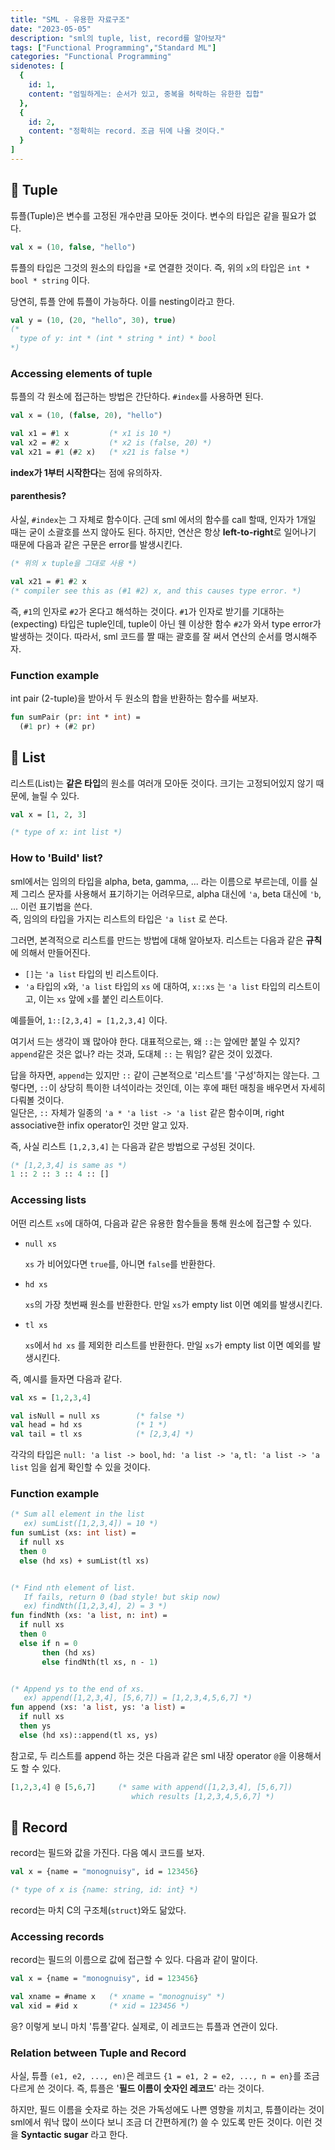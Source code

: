```yaml
---
title: "SML - 유용한 자료구조"
date: "2023-05-05"
description: "sml의 tuple, list, record를 알아보자"
tags: ["Functional Programming","Standard ML"]
categories: "Functional Programming"
sidenotes: [
  {
    id: 1,
    content: "엄밀하게는: 순서가 있고, 중복을 허락하는 유한한 집합"
  },
  {
    id: 2,
    content: "정확히는 record. 조금 뒤에 나올 것이다."
  }
]
---
```



## 🪺 Tuple
튜플(Tuple)은 <Sidenote id={1}>변수를 고정된 개수만큼 모아둔 것</Sidenote>이다. 변수의 타입은 같을 필요가 없다.

```sml
val x = (10, false, "hello")
```

튜플의 타입은 그것의 원소의 타입을 `*`로 연결한 것이다. 즉, 위의 `x`의 타입은 `int * bool * string` 이다.

당연히, 튜플 안에 튜플이 가능하다. 이를 nesting이라고 한다.

```sml
val y = (10, (20, "hello", 30), true)
(* 
  type of y: int * (int * string * int) * bool 
*)
```

### Accessing elements of tuple

튜플의 각 원소에 접근하는 방법은 간단하다. `#index`를 사용하면 된다.
```sml
val x = (10, (false, 20), "hello")

val x1 = #1 x         (* x1 is 10 *)
val x2 = #2 x         (* x2 is (false, 20) *)
val x21 = #1 (#2 x)   (* x21 is false *)
```

**index가 1부터 시작한다**는 점에 유의하자.

#### parenthesis?

사실, `#index`는 그 자체로 함수이다. 근데 sml 에서의 함수를 call 할때, 인자가 1개일 때는 굳이 소괄호를 쓰지 않아도 된다.
하지만, 연산은 항상 **left-to-right**로 일어나기 때문에 다음과 같은 구문은 error를 발생시킨다.

```sml
(* 위의 x tuple을 그대로 사용 *)

val x21 = #1 #2 x
(* compiler see this as (#1 #2) x, and this causes type error. *)
```
즉, `#1`의 인자로 `#2`가 온다고 해석하는 것이다. 
`#1`가 인자로 받기를 기대하는(expecting) 타입은 <Sidenote id={2}>tuple</Sidenote>인데, tuple이 아닌 웬 이상한 함수 `#2`가 와서 
type error가 발생하는 것이다. 따라서, sml 코드를 짤 때는 괄호를 잘 써서 연산의 순서를 명시해주자.

### Function example
int pair (2-tuple)을 받아서 두 원소의 합을 반환하는 함수를 써보자.

```sml
fun sumPair (pr: int * int) =
  (#1 pr) + (#2 pr)
```

## 📄 List
리스트(List)는 **같은 타입**의 원소를 여러개 모아둔 것이다. 크기는 고정되어있지 않기 때문에, 늘릴 수 있다.

```sml
val x = [1, 2, 3]

(* type of x: int list *)
```

### How to 'Build' list?
sml에서는 임의의 타입을 alpha, beta, gamma, ... 라는 이름으로 부르는데, 이를 실제 그리스 문자를 사용해서 표기하기는 어려우므로,
alpha 대신에 `'a`, beta 대신에 `'b`, ... 이런 표기법을 쓴다. \
즉, 임의의 타입을 가지는 리스트의 타입은 `'a list` 로 쓴다.

그러면, 본격적으로 리스트를 만드는 방법에 대해 알아보자. 리스트는 다음과 같은 **규칙**에 의해서 만들어진다.

- `[]`는 `'a list` 타입의 빈 리스트이다.
- `'a` 타입의 `x`와, `'a list` 타입의 `xs` 에 대하여, `x::xs` 는 `'a list` 타입의 리스트이고, 이는 `xs` 앞에 `x`를 붙인 리스트이다.

예를들어, `1::[2,3,4] = [1,2,3,4]` 이다.

여기서 드는 생각이 꽤 많아야 한다. 대표적으로는, 왜 `::`는 앞에만 붙일 수 있지? `append`같은 것은 없나? 라는 것과, 
도대체 `::` 는 뭐임? 같은 것이 있겠다.

답을 하자면, `append`는 있지만 `::` 같이 근본적으로 '리스트'를 '구성'하지는 않는다. 
그렇다면, `::`이 상당히 특이한 녀석이라는 것인데, 이는 후에 패턴 매칭을 배우면서 자세히 다뤄볼 것이다. \
일단은, `::` 자체가 일종의 `'a * 'a list -> 'a list` 같은 함수이며, right associative한 infix operator인 것만 알고 있자. 

즉, 사실 리스트 `[1,2,3,4]` 는 다음과 같은 방법으로 구성된 것이다.
```sml
(* [1,2,3,4] is same as *)
1 :: 2 :: 3 :: 4 :: []
```

### Accessing lists
어떤 리스트 `xs`에 대하여, 다음과 같은 유용한 함수들을 통해 원소에 접근할 수 있다.

- `null xs`
  
  `xs` 가 비어있다면 `true`를, 아니면 `false`를 반환한다.

- `hd xs`

  `xs`의 가장 첫번째 원소를 반환한다. 만일 `xs`가 empty list 이면 예외를 발생시킨다.

- `tl xs`

  `xs`에서 `hd xs` 를 제외한 리스트를 반환한다. 만일 `xs`가 empty list 이면 예외를 발생시킨다.

즉, 예시를 들자면 다음과 같다.

```sml
val xs = [1,2,3,4]

val isNull = null xs        (* false *)
val head = hd xs            (* 1 *)
val tail = tl xs            (* [2,3,4] *)
```

각각의 타입은 `null: 'a list -> bool`, `hd: 'a list -> 'a`, `tl: 'a list -> 'a list` 임을 쉽게 확인할 수 있을 것이다.

### Function example

```sml
(* Sum all element in the list
   ex) sumList([1,2,3,4]) = 10 *)
fun sumList (xs: int list) = 
  if null xs
  then 0
  else (hd xs) + sumList(tl xs)


(* Find nth element of list. 
   If fails, return 0 (bad style! but skip now)
   ex) findNth([1,2,3,4], 2) = 3 *)
fun findNth (xs: 'a list, n: int) =
  if null xs
  then 0
  else if n = 0
       then (hd xs)
       else findNth(tl xs, n - 1)


(* Append ys to the end of xs.
   ex) append([1,2,3,4], [5,6,7]) = [1,2,3,4,5,6,7] *)
fun append (xs: 'a list, ys: 'a list) =
  if null xs
  then ys
  else (hd xs)::append(tl xs, ys) 
```

참고로, 두 리스트를 append 하는 것은 다음과 같은 sml 내장 operator `@`을 이용해서도 할 수 있다.
```sml
[1,2,3,4] @ [5,6,7]     (* same with append([1,2,3,4], [5,6,7])
                           which results [1,2,3,4,5,6,7] *)
```

## 🎥 Record
record는 필드와 값을 가진다. 다음 예시 코드를 보자.
```sml
val x = {name = "monognuisy", id = 123456}

(* type of x is {name: string, id: int} *)
```

record는 마치 C의 구조체(`struct`)와도 닮았다.

### Accessing records
record는 필드의 이름으로 값에 접근할 수 있다. 다음과 같이 말이다.
```sml
val x = {name = "monognuisy", id = 123456}

val xname = #name x   (* xname = "monognuisy" *)
val xid = #id x       (* xid = 123456 *)
```

응? 이렇게 보니 마치 '튜플'같다. 실제로, 이 레코드는 튜플과 연관이 있다.

### Relation between Tuple and Record
사실, 튜플 `(e1, e2, ..., en)`은 레코드 `{1 = e1, 2 = e2, ..., n = en}`를 조금 다르게 쓴 것이다. 
즉, 튜플은 '**필드 이름이 숫자인 레코드**' 라는 것이다.

하지만, 필드 이름을 숫자로 하는 것은 가독성에도 나쁜 영향을 끼치고, 튜플이라는 것이 sml에서 워낙 많이 쓰이다 보니
조금 더 간편하게(?) 쓸 수 있도록 만든 것이다. 이런 것을 **Syntactic sugar** 라고 한다.


